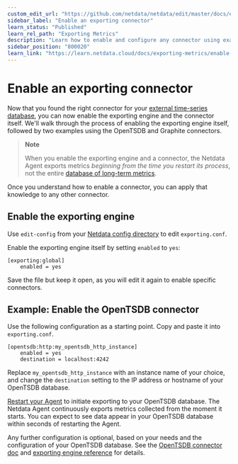 ```yaml
---
custom_edit_url: "https://github.com/netdata/netdata/edit/master/docs/exporting-metrics/enable-an-exporting-connector.md"
sidebar_label: "Enable an exporting connector"
learn_status: "Published"
learn_rel_path: "Exporting Metrics"
description: "Learn how to enable and configure any connector using examples to start exporting metrics to external time-series databases in minutes."
sidebar_position: "800020"
learn_link: "https://learn.netdata.cloud/docs/exporting-metrics/enable-an-exporting-connector"
---
```


# Enable an exporting connector

Now that you found the right connector for your [external time-series
database](/docs/exporting-metrics/exporting-quickstart#supported-databases), you can now enable the exporting engine and the
connector itself. We'll walk through the process of enabling the exporting engine itself, followed by two examples using
the OpenTSDB and Graphite connectors.

> **Note**
>
> When you enable the exporting engine and a connector, the Netdata Agent exports metrics _beginning from the time you
> restart its process_, not the entire
> [database of long-term metrics](/docs/netdata-agent/database).

Once you understand how to enable a connector, you can apply that knowledge to any other connector.

## Enable the exporting engine

Use `edit-config` from your [Netdata config directory](/docs/netdata-agent/configuration#the-netdata-config-directory) to edit `exporting.conf`.

Enable the exporting engine itself by setting `enabled` to `yes`:

```text
[exporting:global]
    enabled = yes
```

Save the file but keep it open, as you will edit it again to enable specific connectors.

## Example: Enable the OpenTSDB connector

Use the following configuration as a starting point. Copy and paste it into `exporting.conf`.

```text
[opentsdb:http:my_opentsdb_http_instance]
    enabled = yes
    destination = localhost:4242
```

Replace `my_opentsdb_http_instance` with an instance name of your choice, and change the `destination` setting to the IP address or hostname of your OpenTSDB database.

[Restart your Agent](/docs/netdata-agent/maintenance/service-control) to initiate exporting to your OpenTSDB database. The Netdata Agent continuously exports metrics collected from the moment it starts. You can expect to see data appear in your OpenTSDB database within seconds of restarting the Agent.

Any further configuration is optional, based on your needs and the configuration of your OpenTSDB database. See the [OpenTSDB connector doc](/docs/exporting-metrics/opentsdb) and [exporting engine reference](/docs/exporting-metrics/exporting-reference#configuration) for details.
